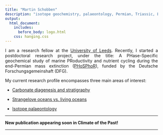 ```yaml
---
title: "Martin Schobben"
description: "isotope geochemistry, palaeontology, Permian, Triassic, Earth system"
output:
  html_document:
    includes:
      before_body: logo.html
    css: hanging.css
---
```


<p style="text-align:justify;">
I am a research fellow at the [University of Leeds](http://www.see.leeds.ac.uk/people/m.schobben). Recently, I started a postdoctoral research project, under the title: A PHase-Specific geochemical study of marine PRoductivity and nutrient cycling during the end-Permian mass extinction ([PHoSPhoR](http://gepris.dfg.de/gepris/projekt/288773903)), funded by the Deutsche Forschungsgemeinshaft (DFG).
</p>

My current research profile encompasses three main areas of interest: 

* [Carbonate diagenesis and stratigraphy](https://martinschobben.github.io/webpage/Projects.html#_carbonate_diagenesis_and_stratigraphy)

* [Strangelove oceans vs. living oceans](https://martinschobben.github.io/webpage/Projects.html#_strangelove_oceans_vs_living_oceans_)

* [Isotope palaeontology](https://martinschobben.github.io/webpage/Projects.html#_isotope_palaeontology_)


---

**New publication appearing soon in Climate of the Past!**



---


<br>
<br>
<br>
